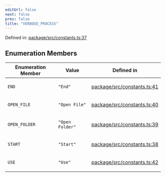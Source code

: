 ```yaml
---
editUrl: false
next: false
prev: false
title: "VERBOSE_PROCESS"
---
```


Defined in: [package/src/constants.ts:37](https://github.com/KingsBeCattz/ezdd/blob/0f600ba185b426f1ed870030a52eb2b1640838c6/package/src/constants.ts#L37)

## Enumeration Members

<table>
<thead>
<tr>
<th>Enumeration Member</th>
<th>Value</th>
<th>Defined in</th>
</tr>
</thead>
<tbody>
<tr>
<td>

<a id="end"></a> `END`

</td>
<td>

`"End"`

</td>
<td>

[package/src/constants.ts:41](https://github.com/KingsBeCattz/ezdd/blob/0f600ba185b426f1ed870030a52eb2b1640838c6/package/src/constants.ts#L41)

</td>
</tr>
<tr>
<td>

<a id="open_file"></a> `OPEN_FILE`

</td>
<td>

`"Open File"`

</td>
<td>

[package/src/constants.ts:40](https://github.com/KingsBeCattz/ezdd/blob/0f600ba185b426f1ed870030a52eb2b1640838c6/package/src/constants.ts#L40)

</td>
</tr>
<tr>
<td>

<a id="open_folder"></a> `OPEN_FOLDER`

</td>
<td>

`"Open Folder"`

</td>
<td>

[package/src/constants.ts:39](https://github.com/KingsBeCattz/ezdd/blob/0f600ba185b426f1ed870030a52eb2b1640838c6/package/src/constants.ts#L39)

</td>
</tr>
<tr>
<td>

<a id="start"></a> `START`

</td>
<td>

`"Start"`

</td>
<td>

[package/src/constants.ts:38](https://github.com/KingsBeCattz/ezdd/blob/0f600ba185b426f1ed870030a52eb2b1640838c6/package/src/constants.ts#L38)

</td>
</tr>
<tr>
<td>

<a id="use"></a> `USE`

</td>
<td>

`"Use"`

</td>
<td>

[package/src/constants.ts:42](https://github.com/KingsBeCattz/ezdd/blob/0f600ba185b426f1ed870030a52eb2b1640838c6/package/src/constants.ts#L42)

</td>
</tr>
</tbody>
</table>
